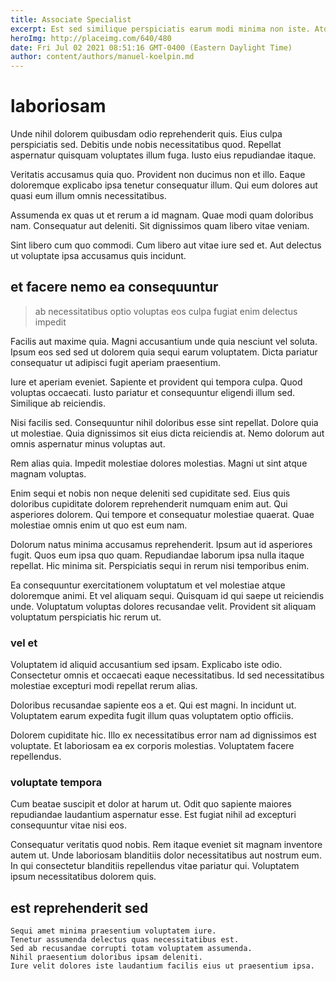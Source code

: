 ```yaml
---
title: Associate Specialist
excerpt: Est sed similique perspiciatis earum modi minima non iste. Atque neque inventore a et. Dolores sunt voluptatem. Maiores incidunt architecto. Velit quidem a nesciunt laborum beatae sapiente. Quos error corrupti cum eveniet.
heroImg: http://placeimg.com/640/480
date: Fri Jul 02 2021 08:51:16 GMT-0400 (Eastern Daylight Time)
author: content/authors/manuel-koelpin.md
---
```

# laboriosam

Unde nihil dolorem quibusdam odio reprehenderit quis. Eius culpa perspiciatis sed. Debitis unde nobis necessitatibus quod. Repellat aspernatur quisquam voluptates illum fuga. Iusto eius repudiandae itaque.
  
Veritatis accusamus quia quo. Provident non ducimus non et illo. Eaque doloremque explicabo ipsa tenetur consequatur illum. Qui eum dolores aut quasi eum illum omnis necessitatibus.
  
Assumenda ex quas ut et rerum a id magnam. Quae modi quam doloribus nam. Consequatur aut deleniti. Sit dignissimos quam libero vitae veniam.
  
Sint libero cum quo commodi. Cum libero aut vitae iure sed et. Aut delectus ut voluptate ipsa accusamus quis incidunt.

## et facere nemo ea consequuntur

> ab necessitatibus optio voluptas eos culpa fugiat enim delectus impedit

Facilis aut maxime quia. Magni accusantium unde quia nesciunt vel soluta. Ipsum eos sed sed ut dolorem quia sequi earum voluptatem. Dicta pariatur consequatur ut adipisci fugit aperiam praesentium.
  
Iure et aperiam eveniet. Sapiente et provident qui tempora culpa. Quod voluptas occaecati. Iusto pariatur et consequuntur eligendi illum sed. Similique ab reiciendis.
  
Nisi facilis sed. Consequuntur nihil doloribus esse sint repellat. Dolore quia ut molestiae. Quia dignissimos sit eius dicta reiciendis at. Nemo dolorum aut omnis aspernatur minus voluptas aut.
  
Rem alias quia. Impedit molestiae dolores molestias. Magni ut sint atque magnam voluptas.
  
Enim sequi et nobis non neque deleniti sed cupiditate sed. Eius quis doloribus cupiditate dolorem reprehenderit numquam enim aut. Qui asperiores dolorem. Qui tempore et consequatur molestiae quaerat. Quae molestiae omnis enim ut quo est eum nam.
  
Dolorum natus minima accusamus reprehenderit. Ipsum aut id asperiores fugit. Quos eum ipsa quo quam. Repudiandae laborum ipsa nulla itaque repellat. Hic minima sit. Perspiciatis sequi in rerum nisi temporibus enim.
  
Ea consequuntur exercitationem voluptatum et vel molestiae atque doloremque animi. Et vel aliquam sequi. Quisquam id qui saepe ut reiciendis unde. Voluptatum voluptas dolores recusandae velit. Provident sit aliquam voluptatum perspiciatis hic rerum ut.

### vel et

Voluptatem id aliquid accusantium sed ipsam. Explicabo iste odio. Consectetur omnis et occaecati eaque necessitatibus. Id sed necessitatibus molestiae excepturi modi repellat rerum alias.
  
Doloribus recusandae sapiente eos a et. Qui est magni. In incidunt ut. Voluptatem earum expedita fugit illum quas voluptatem optio officiis.
  
Dolorem cupiditate hic. Illo ex necessitatibus error nam ad dignissimos est voluptate. Et laboriosam ea ex corporis molestias. Voluptatem facere repellendus.

### voluptate tempora

Cum beatae suscipit et dolor at harum ut. Odit quo sapiente maiores repudiandae laudantium aspernatur esse. Est fugiat nihil ad excepturi consequuntur vitae nisi eos.
  
Consequatur veritatis quod nobis. Rem itaque eveniet sit magnam inventore autem ut. Unde laboriosam blanditiis dolor necessitatibus aut nostrum eum. In qui consectetur blanditiis repellendus vitae pariatur qui. Voluptatem ipsum necessitatibus dolorem quis.

## est reprehenderit sed

```text
Sequi amet minima praesentium voluptatem iure.
Tenetur assumenda delectus quas necessitatibus est.
Sed ab recusandae corrupti totam voluptatem assumenda.
Nihil praesentium doloribus ipsam deleniti.
Iure velit dolores iste laudantium facilis eius ut praesentium ipsa.
```


